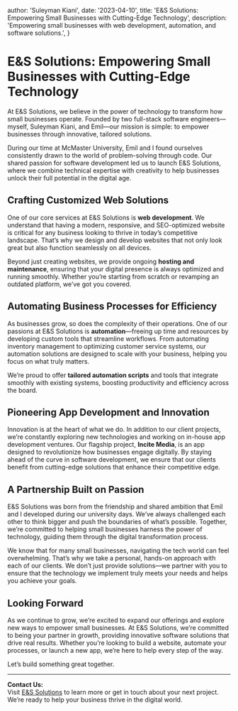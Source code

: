 
  author: 'Suleyman Kiani',
  date: '2023-04-10',
  title: 'E&S Solutions: Empowering Small Businesses with Cutting-Edge Technology',
  description:
    'Empowering small businesses with web development, automation, and software solutions.',
}


# E&S Solutions: Empowering Small Businesses with Cutting-Edge Technology

At E&S Solutions, we believe in the power of technology to transform how small businesses operate. Founded by two full-stack software engineers—myself, Suleyman Kiani, and Emil—our mission is simple: to empower businesses through innovative, tailored solutions.

During our time at McMaster University, Emil and I found ourselves consistently drawn to the world of problem-solving through code. Our shared passion for software development led us to launch E&S Solutions, where we combine technical expertise with creativity to help businesses unlock their full potential in the digital age.

## Crafting Customized Web Solutions

One of our core services at E&S Solutions is **web development**. We understand that having a modern, responsive, and SEO-optimized website is critical for any business looking to thrive in today’s competitive landscape. That’s why we design and develop websites that not only look great but also function seamlessly on all devices. 

Beyond just creating websites, we provide ongoing **hosting and maintenance**, ensuring that your digital presence is always optimized and running smoothly. Whether you’re starting from scratch or revamping an outdated platform, we’ve got you covered.

## Automating Business Processes for Efficiency

As businesses grow, so does the complexity of their operations. One of our passions at E&S Solutions is **automation**—freeing up time and resources by developing custom tools that streamline workflows. From automating inventory management to optimizing customer service systems, our automation solutions are designed to scale with your business, helping you focus on what truly matters.

We’re proud to offer **tailored automation scripts** and tools that integrate smoothly with existing systems, boosting productivity and efficiency across the board.

## Pioneering App Development and Innovation

Innovation is at the heart of what we do. In addition to our client projects, we’re constantly exploring new technologies and working on in-house app development ventures. Our flagship project, **Incite Media**, is an app designed to revolutionize how businesses engage digitally. By staying ahead of the curve in software development, we ensure that our clients benefit from cutting-edge solutions that enhance their competitive edge.

## A Partnership Built on Passion

E&S Solutions was born from the friendship and shared ambition that Emil and I developed during our university days. We’ve always challenged each other to think bigger and push the boundaries of what’s possible. Together, we’re committed to helping small businesses harness the power of technology, guiding them through the digital transformation process.

We know that for many small businesses, navigating the tech world can feel overwhelming. That’s why we take a personal, hands-on approach with each of our clients. We don’t just provide solutions—we partner with you to ensure that the technology we implement truly meets your needs and helps you achieve your goals.

## Looking Forward

As we continue to grow, we’re excited to expand our offerings and explore new ways to empower small businesses. At E&S Solutions, we’re committed to being your partner in growth, providing innovative software solutions that drive real results. Whether you’re looking to build a website, automate your processes, or launch a new app, we’re here to help every step of the way.

Let’s build something great together.

---

**Contact Us:**  
Visit [E&S Solutions](https://www.es-soln.com) to learn more or get in touch about your next project. We’re ready to help your business thrive in the digital world.
